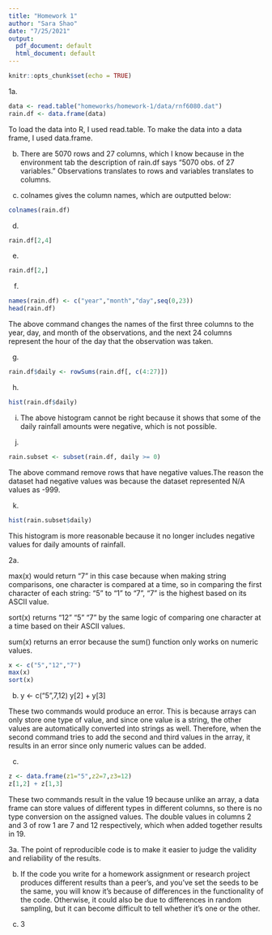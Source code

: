 ```yaml
---
title: "Homework 1"
author: "Sara Shao"
date: "7/25/2021"
output:
  pdf_document: default
  html_document: default
---
```


```r
knitr::opts_chunk$set(echo = TRUE)
```

1a.
```r
data <- read.table("homeworks/homework-1/data/rnf6080.dat")
rain.df <- data.frame(data)
```
To load the data into R, I used read.table. To make the data into a data frame, I used data.frame.

b. 
There are 5070 rows and 27 columns, which I know because in the environment tab the description of rain.df says "5070 obs. of 27 variables." Observations translates to rows and variables translates to columns.

c.
colnames gives the column names, which are outputted below:

```r
colnames(rain.df)
```

d.
```r
rain.df[2,4]
```
e.
```r
rain.df[2,]
```
f.
```r
names(rain.df) <- c("year","month","day",seq(0,23))
head(rain.df)
```
The above command changes the names of the first three columns to the year, day, and month of the observations, and the next 24 columns represent the hour of the day that the observation was taken.

g. 
```r
rain.df$daily <- rowSums(rain.df[, c(4:27)])
```
h.
```r
hist(rain.df$daily)
```
i.
The above histogram cannot be right because it shows that some of the daily rainfall amounts were negative, which is not possible. 

j.

```r
rain.subset <- subset(rain.df, daily >= 0)
```
The above command remove rows that have negative values.The reason the dataset had negative values was because the dataset represented N/A values as -999.

k.
```r
hist(rain.subset$daily)
```
This histogram is more reasonable because it no longer includes negative values for daily amounts of rainfall.

2a.

max(x) would return "7" in this case because when making string comparisons, one character is compared at a time, so in comparing the first character of each string: "5" to "1" to "7", "7" is the highest based on its ASCII value.

sort(x) returns "12" "5" "7" by the same logic of comparing one character at a time based on their ASCII values.

sum(x) returns an error because the sum() function only works on numeric values.
```r
x <- c("5","12","7")
max(x)
sort(x)
```

b.
y <- c("5",7,12)
y[2] + y[3]

These two commands would produce an error. This is because arrays can only store one type of value, and since one value is a string, the other values are automatically converted into strings as well. Therefore, when the second command tries to add the second and third values in the array, it results in an error since only numeric values can be added. 


c. 
```r
z <- data.frame(z1="5",z2=7,z3=12)
z[1,2] + z[1,3]
```
These two commands result in the value 19 because unlike an array, a data frame can store values of different types in different columns, so there is no type conversion on the assigned values. The double values in columns 2 and 3 of row 1 are 7 and 12 respectively, which when added together results in 19. 

3a. The point of reproducible code is to make it easier to judge the validity and reliability of the results.

b. If the code you write for a homework assignment or research project produces different results than a peer's, and you've set the seeds to be the same, you will know it's because of differences in the functionality of the code. Otherwise, it could also be due to differences in random sampling, but it can become difficult to tell whether it's one or the other. 

c. 3

